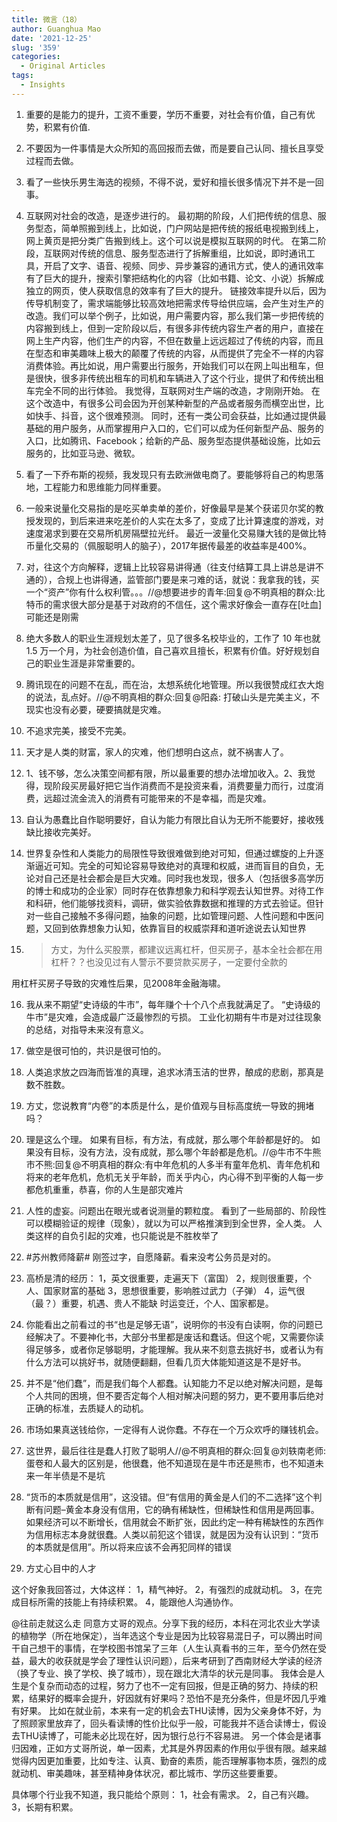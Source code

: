 ```yaml
---
title: 微言（18）
author: Guanghua Mao
date: '2021-12-25'
slug: '359'
categories:
  - Original Articles
tags:
  - Insights
---
```


1. 重要的是能力的提升，工资不重要，学历不重要，对社会有价值，自己有优势，积累有价值.

2. 不要因为一件事情是大众所知的高回报而去做，而是要自己认同、擅长且享受过程而去做。

3. 看了一些快乐男生海选的视频，不得不说，爱好和擅长很多情况下并不是一回事。

4. 互联网对社会的改造，是逐步进行的。
最初期的阶段，人们把传统的信息、服务型态，简单照搬到线上，比如说，门户网站是把传统的报纸电视搬到线上，网上黄页是把分类广告搬到线上。这个可以说是模拟互联网的时代。
在第二阶段，互联网对传统的信息、服务型态进行了拆解重组，比如说，即时通讯工具，开启了文字、语音、视频、同步、异步兼容的通讯方式，使人的通讯效率有了巨大的提升，搜索引擎把结构化的内容（比如书籍、论文、小说）拆解成独立的网页，使人获取信息的效率有了巨大的提升。
链接效率提升以后，因为传导机制变了，需求端能够比较高效地把需求传导给供应端，会产生对生产的改造。我们可以举个例子，比如说，用户需要内容，那么我们第一步把传统的内容搬到线上，但到一定阶段以后，有很多非传统内容生产者的用户，直接在网上生产内容，他们生产的内容，不但在数量上远远超过了传统的内容，而且在型态和审美趣味上极大的颠覆了传统的内容，从而提供了完全不一样的内容消费体验。再比如说，用户需要出行服务，开始我们可以在网上叫出租车，但是很快，很多非传统出租车的司机和车辆进入了这个行业，提供了和传统出租车完全不同的出行体验。
我觉得，互联网对生产端的改造，才刚刚开始。
在这个改造中，有很多公司会因为开创某种新型的产品或者服务而横空出世，比如快手、抖音，这个很难预测。
同时，还有一类公司会获益，比如通过提供最基础的用户服务，从而掌握用户入口的，它们可以成为任何新型产品、服务的入口，比如腾讯、Facebook；给新的产品、服务型态提供基础设施，比如云服务的，比如亚马逊、微软。


5. 看了一下乔布斯的视频，我发现只有去欧洲做电商了。要能够将自己的构思落地，工程能力和思维能力同样重要。

6. 一般来说量化交易指的是吃买单卖单的差价，好像最早是某个获诺贝尔奖的教授发现的，到后来进来吃差价的人实在太多了，变成了比计算速度的游戏，对速度渴求到要在交易所机房隔壁拉光纤。
最近一波量化交易赚大钱的是做比特币量化交易的（佩服聪明人的脑子），2017年据传最差的收益率是400%。


7. 对，往这个方向解释，逻辑上比较容易讲得通（往支付结算工具上讲总是讲不通的），合规上也讲得通，监管部门要是来刁难的话，就说：我拿我的钱，买一个“资产”你有什么权利管。。。//@想要进步的青年:回复@不明真相的群众:比特币的需求很大部分是基于对政府的不信任，这个需求好像会一直存在[吐血]可能还是刚需



8. 绝大多数人的职业生涯规划太差了，见了很多名校毕业的，工作了 10 年也就 1.5 万一个月，为社会创造价值，自己喜欢且擅长，积累有价值。好好规划自己的职业生涯是非常重要的。

9. 腾讯现在的问题不在乱，而在治，太想系统化地管理。所以我很赞成红衣大炮的说法，乱点好。//@不明真相的群众:回复@阳淼: 打破山头是完美主义，不现实也没有必要，硬要搞就是灾难。

10. 不追求完美，接受不完美。

11. 天才是人类的财富，家人的灾难，他们想明白这点，就不祸害人了。


12. 1、钱不够，怎么决策空间都有限，所以最重要的想办法增加收入。2、我觉得，现阶段买房最好把它当作消费而不是投资来看，消费要量力而行，过度消费，远超过流金流入的消费有可能带来的不是幸福，而是灾难。


13. 自认为愚蠢比自作聪明要好，自认为能力有限比自认为无所不能要好，接收残缺比接收完美好。

14. 世界复杂性和人类能力的局限性导致很难做到绝对可知，但通过螺旋的上升逐渐逼近可知。完全的可知论容易导致绝对的真理和权威，进而盲目的自负，无论对自己还是社会都会是巨大灾难。同时我也发现，很多人（包括很多高学历的博士和成功的企业家）同时存在依靠想象力和科学观去认知世界。对待工作和科研，他们能够找资料，调研，做实验依靠数据和推理的方式去验证。但针对一些自己接触不多得问题，抽象的问题，比如管理问题、人性问题和中医问题，又回到依靠想象力认知，依靠盲目的权威崇拜和道听途说去认知世界

15. >方丈，为什么买股票，都建议远离杠杆，但买房子，基本全社会都在用杠杆？？也没见过有人警示不要贷款买房子，一定要付全款的

用杠杆买房子导致的灾难性后果，见2008年金融海啸。


16.  我从来不期望“史诗级的牛市”，每年赚个十个八个点我就满足了。
“史诗级的牛市”是灾难，会造成最广泛最惨烈的亏损。
工业化初期有牛市是对过往现象的总结，对指导未来沒有意义。


17. 做空是很可怕的，共识是很可怕的。

18.  人类追求放之四海而皆准的真理，追求冰清玉洁的世界，酿成的悲剧，那真是数不胜数。

19. 方丈，您说教育“内卷”的本质是什么，是价值观与目标高度统一导致的拥堵吗？

20.  理是这么个理。
如果有目标，有方法，有成就，那么哪个年龄都是好的。
如果没有目标，没有方法，没有成就，那么哪个年龄都是危机。//@牛市不牛熊市不熊:回复@不明真相的群众:有中年危机的人多半有童年危机、青年危机和将来的老年危机，危机无关乎年龄，而关乎内心，内心得不到平衡的人每一步都危机重重，恭喜，你的人生是部灾难片

21. 人性的虚妄。问题出在眼光或者说测量的颗粒度。 看到了一些局部的、阶段性可以模糊验证的规律（现象），就以为可以严格推演到到全世界，全人类。 人类这样的自负引起的灾难，也只能说是不胜枚举了


22. #苏州教师降薪#  刚签过字，自愿降薪。看来没考公务员是对的。

23. 高桥是清的经历： 1，英文很重要，走遍天下（富国） 2，规则很重要，个人、国家财富的基础 3，思想很重要，影响胜过武力（子弹） 4，运气很（最？）重要，机遇、贵人不能缺 时运变迁，个人、国家都是。



24. 你能看出之前看过的书“也是足够无语”，说明你的书没有白读啊，你的问题已经解决了。不要神化书，大部分书里都是废话和蠢话。但这个呢，又需要你读得足够多，或者你足够聪明，才能理解。我从来不刻意去挑好书，或者认为有什么方法可以挑好书，就随便翻翻，但看几页大体能知道这是不是好书。


25. 并不是“他们蠢”，而是我们每个人都蠢。认知能力不足以绝对解决问题，是每个人共同的困境，但不要否定每个人相对解决问题的努力，更不要用事后绝对正确的标准，去质疑人的动机。

26. 市场如果真送钱给你，一定得有人说你蠢。不存在一个万众欢呼的赚钱机会。


27. 这世界，最后往往是蠢人打败了聪明人//@不明真相的群众:回复@刘轶南老师:蛋卷和人最大的区别是，他很蠢，他不知道现在是牛市还是熊市，也不知道未来一年半债是不是坑


28. “货币的本质就是信用”，这没错。但“有信用的黄金是人们的不二选择”这个判断有问题--黄金本身没有信用，它的确有稀缺性，但稀缺性和信用是两回事。如果经济可以不断增长，信用就会不断扩张，因此约定一种有稀缺性的东西作为信用标志本身就很蠢。人类以前犯这个错误，就是因为没有认识到：“货币的本质就是信用”。所以将来应该不会再犯同样的错误 

29. 方丈心目中的人才

这个好象我回答过，大体这样： 1，精气神好。 2，有强烈的成就动机。 3，在完成目标所需的技能上有持续积累。 4，能跟他人沟通协作。


@往前走就这么走 同意方丈哥的观点。分享下我的经历，本科在河北农业大学读的植物学（所在地保定），当年选这个专业是因为比较容易混日子，可以腾出时间干自己想干的事情，在学校图书馆呆了三年（人生认真看书的三年，至今仍然在受益，最大的收获就是学会了理性认识问题），后来考研到了西南财经大学读的经济（换了专业、换了学校、换了城市），现在跟北大清华的状元是同事。
我体会是人生是个复杂而动态的过程，努力了也不一定有回报，但是正确的努力、持续的积累，结果好的概率会提升，好因就有好果吗？恐怕不是充分条件，但是坏因几乎难有好果。
比如在就业前，本来有一定的机会去THU读博，因为父亲身体不好，为了照顾家里放弃了，回头看读博的性价比似乎一般，可能我并不适合读博士，假设去THU读博了，可能未必比现在好，因为银行总行不容易进。
另一个体会是诸事归因难，正如方丈哥所说，单一因素，尤其是外界因素的作用似乎很有限。越来越觉得内因更加重要，比如专注、认真、勤奋的素质，能否理解事物本质，强烈的成就动机、审美趣味，甚至精神身体状况，都比城市、学历这些要重要。


具体哪个行业我不知道，我只能给个原则： 1，社会有需求。 2，自己有兴趣。 3，长期有积累。
